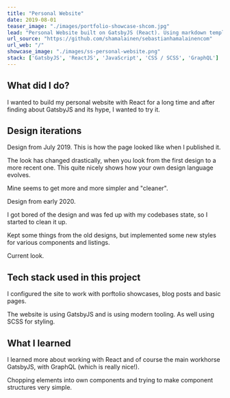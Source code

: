 ```yaml
---
title: "Personal Website"
date: 2019-08-01
teaser_image: "./images/portfolio-showcase-shcom.jpg"
lead: "Personal Website built on GatsbyJS (React). Using markdown templates for content on the site."
url_source: "https://github.com/shamalainen/sebastianhamalainencom"
url_web: "/"
showcase_image: "./images/ss-personal-website.png"
stack: ['GatsbyJS', 'ReactJS', 'JavaScript', 'CSS / SCSS', 'GraphQL']
---
```


## What did I do?

I wanted to build my personal website with React for a long time and after finding about GatsbyJS and its hype, I wanted to try it.

## Design iterations

<WidgetImage src="./images/ss-personal-website.png" alt="A screenshot of my previous personal website frontpage">Design from July 2019. This is how the page looked like when I published it.</WidgetImage>

The look has changed drastically, when you look from the first design to a more recent one. This quite nicely shows how your own design language evolves.

Mine seems to get more and more simpler and "cleaner".

<WidgetImage src="./images/ss-personal-website-v2.png" alt="A screenshot of my previous personal website frontpage">Design from early 2020.</WidgetImage>

I got bored of the design and was fed up with my codebases state, so I started to clean it up.

Kept some things from the old designs, but implemented some new styles for various components and listings.

<WidgetImage src="./images/ss-personal-website-v3.png" alt="A screenshot of my previous personal website frontpage">Current look.</WidgetImage>

## Tech stack used in this project

I configured the site to work with porftolio showcases, blog posts and basic pages.

The website is using GatsbyJS and is using modern tooling. As well using SCSS for styling.

## What I learned

I learned more about working with React and of course the main workhorse GatsbyJS, with GraphQL (which is really nice!).

Chopping elements into own components and trying to make component structures very simple.
